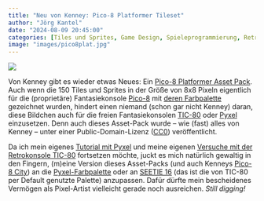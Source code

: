 ```yaml
---
title: "Neu von Kenney: Pico-8 Platformer Tileset"
author: "Jörg Kantel"
date: "2024-08-09 20:45:00"
categories: [Tiles und Sprites, Game Design, Spieleprogrammierung, Retrogaming, TIC-80, Pyxel]
image: "images/pico8plat.jpg"
---
```


[![](images/pico8plat-b.jpg)](https://kenney.nl/media/pages/assets/pico-8-platformer/7515b33357-1723028951/sample.png)

Von Kenney gibt es wieder etwas Neues: Ein [Pico-8 Platformer Asset Pack](https://kenney.nl/assets/pico-8-platformer). Auch wenn die 150 Tiles und Sprites in der Größe von 8x8 Pixeln eigentlich für die (proprietäre) Fantasiekonsole [Pico-8](https://de.wikipedia.org/wiki/Pico-8) mit [deren Farbpalette](http://cognitiones.kantel-chaos-team.de/multimedia/farbpaletten/pyxelpal.html) gezeichnet wurden, hindert einen niemand (schon gar nicht Kenney) daran, diese Bildchen auch für die freien Fantasiekonsolen [TIC-80](http://cognitiones.kantel-chaos-team.de/multimedia/spieleprogrammierung/tic80.html) oder [Pyxel](http://cognitiones.kantel-chaos-team.de/multimedia/spieleprogrammierung/pyxel.html) einzusetzen. Denn auch dieses Asset-Pack wurde -- wie (fast) alles von Kenney -- unter einer Public-Domain-Lizenz ([CC0](https://creativecommons.org/publicdomain/zero/1.0/)) veröffentlicht.

Da ich mein eigenes [Tutorial mit Pyxel](https://kantel.github.io/posts/2024080401_pyxel_tut_1/) und meine eigenen [Versuche mit der Retrokonsole TIC-80](https://kantel.github.io/posts/2024080703_smallmaze1_tic80/) fortsetzen möchte, juckt es mich natürlich gewaltig in den Fingern, (m)eine Version dieses Asset-Packs (und auch Kenneys [Pico-8 City](https://kenney.nl/assets/pico-8-city)) an die [Pyxel-Farbpalette](http://cognitiones.kantel-chaos-team.de/multimedia/farbpaletten/pyxelpal.html) oder an [SEETIE 16](http://cognitiones.kantel-chaos-team.de/multimedia/farbpaletten/sweetie16.html) (das ist die von TIC-80 per Default genutzte Palette) anzupassen. Dafür dürfte mein bescheidenes Vermögen als Pixel-Artist vielleicht gerade noch ausreichen. *Still digging!*